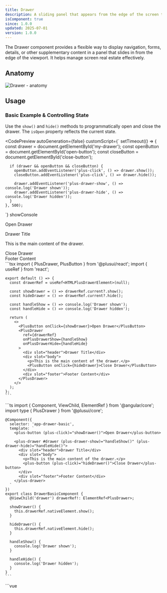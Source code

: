 ```yaml
---
title: Drawer
description: A sliding panel that appears from the edge of the screen to display content.
isComponent: true
since: 1.0.0
updated: 2025-07-01
version: 1.0.0
---
```



The Drawer component provides a flexible way to display navigation, forms, details, or other supplementary content in a panel that slides in from the edge of the viewport. It helps manage screen real estate effectively.

## Anatomy

<Image src={anatomy} alt="Drawer - anatomy" />

## Usage

### Basic Example & Controlling State

Use the `show()` and `hide()` methods to programmatically open and close the drawer. The `isOpen` property reflects the current state.

<CodePreview 
  autoGeneration={false} 
  customScript={`
    setTimeout(() => {
      const drawer = document.getElementById('my-drawer');
      const openButton = document.getElementById('open-button');
      const closeButton = document.getElementById('close-button');
      
      if (drawer && openButton && closeButton) {
        openButton.addEventListener('plus-click', () => drawer.show());
        closeButton.addEventListener('plus-click', () => drawer.hide());
        
        drawer.addEventListener('plus-drawer-show', () => console.log('Drawer shown'));
        drawer.addEventListener('plus-drawer-hide', () => console.log('Drawer hidden'));
      }
    }, 500);
  `}
  showConsole
>
  <plus-button id="open-button">Open Drawer</plus-button>

  <plus-drawer id="my-drawer">
    <div slot="header">Drawer Title</div>
    <div slot="body">
      <p>This is the main content of the drawer.</p>
      <plus-button id="close-button">Close Drawer</plus-button>
    </div>
    <div slot="footer">Footer Content</div>
  </plus-drawer>

  <Fragment slot="react">
    ```tsx
    import { PlusDrawer, PlusButton } from '@plusui/react';
    import { useRef } from 'react';

    export default () => {
      const drawerRef = useRef<HTMLPlusDrawerElement>(null);

      const showDrawer = () => drawerRef.current?.show();
      const hideDrawer = () => drawerRef.current?.hide();

      const handleShow = () => console.log('Drawer shown');
      const handleHide = () => console.log('Drawer hidden');

      return (
        <>
          <PlusButton onClick={showDrawer}>Open Drawer</PlusButton>
          <PlusDrawer
            ref={drawerRef}
            onPlusDrawerShow={handleShow}
            onPlusDrawerHide={handleHide}
          >
            <div slot="header">Drawer Title</div>
            <div slot="body">
              <p>This is the main content of the drawer.</p>
              <PlusButton onClick={hideDrawer}>Close Drawer</PlusButton>
            </div>
            <div slot="footer">Footer Content</div>
          </PlusDrawer>
        </>
      );
    };
    ```
  </Fragment>

  <Fragment slot="angular">
    ```ts
    import { Component, ViewChild, ElementRef } from '@angular/core';
    import type { PlusDrawer } from '@plusui/core';

    @Component({
      selector: 'app-drawer-basic',
      template: `
        <plus-button (plus-click)="showDrawer()">Open Drawer</plus-button>

        <plus-drawer #drawer (plus-drawer-show)="handleShow()" (plus-drawer-hide)="handleHide()">
          <div slot="header">Drawer Title</div>
          <div slot="body">
            <p>This is the main content of the drawer.</p>
            <plus-button (plus-click)="hideDrawer()">Close Drawer</plus-button>
          </div>
          <div slot="footer">Footer Content</div>
        </plus-drawer>
      `
    })
    export class DrawerBasicComponent {
      @ViewChild('drawer') drawerRef!: ElementRef<PlusDrawer>;

      showDrawer() {
        this.drawerRef.nativeElement.show();
      }

      hideDrawer() {
        this.drawerRef.nativeElement.hide();
      }

      handleShow() {
        console.log('Drawer shown');
      }

      handleHide() {
        console.log('Drawer hidden');
      }
    }
    ```
  </Fragment>

  <Fragment slot="vue">
    ```vue
    <template>
      <plus-button @plus-click="showDrawer">Open Drawer</plus-button>

      <plus-drawer ref="drawerRef" @plus-drawer-show="handleShow" @plus-drawer-hide="handleHide">
        <div slot="header">Drawer Title</div>
        <div slot="body">
          <p>This is the main content of the drawer.</p>
          <plus-button @plus-click="hideDrawer">Close Drawer</plus-button>
        </div>
        <div slot="footer">Footer Content</div>
      </plus-drawer>
    </template>

    <script setup>
    import { ref } from 'vue';

    const drawerRef = ref(null);

    const showDrawer = () => drawerRef.value?.show();
    const hideDrawer = () => drawerRef.value?.hide();

    const handleShow = () => console.log('Drawer shown');
    const handleHide = () => console.log('Drawer hidden');
    </script>
    ```
  </Fragment>

  <Fragment slot="svelte">
    ```svelte
    <script>
      import { onMount } from 'svelte';
      
      let drawerRef;
      let openButtonRef;
      let closeButtonRef;

      onMount(() => {
        if (openButtonRef && closeButtonRef && drawerRef) {
          openButtonRef.addEventListener('plus-click', () => drawerRef.show());
          closeButtonRef.addEventListener('plus-click', () => drawerRef.hide());
          
          drawerRef.addEventListener('plus-drawer-show', () => console.log('Drawer shown'));
          drawerRef.addEventListener('plus-drawer-hide', () => console.log('Drawer hidden'));
        }
      });
    </script>

    <plus-button bind:this={openButtonRef}>Open Drawer</plus-button>

    <plus-drawer bind:this={drawerRef}>
      <div slot="header">Drawer Title</div>
      <div slot="body">
        <p>This is the main content of the drawer.</p>
        <plus-button bind:this={closeButtonRef}>Close Drawer</plus-button>
      </div>
      <div slot="footer">Footer Content</div>
    </plus-drawer>
    ```
  </Fragment>

  <Fragment slot="html">
    ```html
    <plus-button id="open-button-html">Open Drawer</plus-button>

    <plus-drawer id="my-drawer-html">
      <div slot="header">Drawer Title</div>
      <div slot="body">
        <p>This is the main content of the drawer.</p>
        <plus-button id="close-button-html">Close Drawer</plus-button>
      </div>
      <div slot="footer">Footer Content</div>
    </plus-drawer>

    <script>
      const drawer = document.getElementById('my-drawer-html');
      const openButton = document.getElementById('open-button-html');
      const closeButton = document.getElementById('close-button-html');

      openButton.addEventListener('plus-click', () => drawer.show());
      closeButton.addEventListener('plus-click', () => drawer.hide());

      drawer.addEventListener('plus-drawer-show', () => console.log('Drawer shown'));
      drawer.addEventListener('plus-drawer-hide', () => console.log('Drawer hidden'));
    </script>
    ```
  </Fragment>
</CodePreview>

### Orientation

The `orientation` prop determines which edge the drawer slides in from.

<CodePreview 
  autoGeneration={false} 
  customScript={`
    setTimeout(() => {
      const drawerO = document.getElementById('drawer-orientation-2');
      const leftBtn = document.getElementById('open-left-2');
      const rightBtn = document.getElementById('open-right-2');
      const topBtn = document.getElementById('open-top-2');
      const bottomBtn = document.getElementById('open-bottom-2');
      
      if (drawerO && leftBtn && rightBtn && topBtn && bottomBtn) {
        leftBtn.addEventListener('plus-click', () => {
          drawerO.orientation = 'left';
          drawerO.show();
        });
        
        rightBtn.addEventListener('plus-click', () => {
          drawerO.orientation = 'right';
          drawerO.show();
        });
        
        topBtn.addEventListener('plus-click', () => {
          drawerO.orientation = 'top';
          drawerO.show();
        });
        
        bottomBtn.addEventListener('plus-click', () => {
          drawerO.orientation = 'bottom';
          drawerO.show();
        });
      }
    }, 200);
  `}
  horizontal
>
  <plus-button id="open-left-2">Left</plus-button>
  <plus-button id="open-right-2">Right (Default)</plus-button>
  <plus-button id="open-top-2">Top</plus-button>
  <plus-button id="open-bottom-2">Bottom</plus-button>

  <plus-drawer id="drawer-orientation-2">
    <div slot="header">Orientation Example</div>
    <div slot="body">Content</div>
  </plus-drawer>

  <Fragment slot="react">
    ```tsx
    import { PlusDrawer, PlusButton } from '@plusui/react';
    import { useRef, useState } from 'react';

    export default () => {
      const drawerRef = useRef<HTMLPlusDrawerElement>(null);
      const [orientation, setOrientation] = useState('right');

      const openDrawer = (orient: string) => {
        setOrientation(orient);
        // Setting state might not be instant, ensure drawer exists before showing
        requestAnimationFrame(() => drawerRef.current?.show());
      };

      return (
        <>
          <PlusButton onClick={() => openDrawer('left')}>Left</PlusButton>
          <PlusButton onClick={() => openDrawer('right')}>Right (Default)</PlusButton>
          <PlusButton onClick={() => openDrawer('top')}>Top</PlusButton>
          <PlusButton onClick={() => openDrawer('bottom')}>Bottom</PlusButton>

          <PlusDrawer ref={drawerRef} orientation={orientation}>
            <div slot="header">Orientation Example</div>
            <div slot="body">Content</div>
          </PlusDrawer>
        </>
      );
    };
    ```
  </Fragment>

  <Fragment slot="angular">
    ```ts
    import { Component, ViewChild, ElementRef } from '@angular/core';
    import type { PlusDrawer } from '@plusui/core';

    @Component({
      selector: 'app-drawer-orientation',
      template: `
        <plus-button (plus-click)="openDrawer('left')">Left</plus-button>
        <plus-button (plus-click)="openDrawer('right')">Right (Default)</plus-button>
        <plus-button (plus-click)="openDrawer('top')">Top</plus-button>
        <plus-button (plus-click)="openDrawer('bottom')">Bottom</plus-button>

        <plus-drawer #drawer>
          <div slot="header">Orientation Example</div>
          <div slot="body">Content</div>
        </plus-drawer>
      `
    })
    export class DrawerOrientationComponent {
      @ViewChild('drawer') drawerRef!: ElementRef<PlusDrawer>;

      openDrawer(orientation: 'left' | 'right' | 'top' | 'bottom') {
        if (this.drawerRef.nativeElement) {
          this.drawerRef.nativeElement.orientation = orientation;
          this.drawerRef.nativeElement.show();
        }
      }
    }
    ```
  </Fragment>

  <Fragment slot="vue">
    ```vue
    <template>
      <plus-button @plus-click="openDrawer('left')">Left</plus-button>
      <plus-button @plus-click="openDrawer('right')">Right (Default)</plus-button>
      <plus-button @plus-click="openDrawer('top')">Top</plus-button>
      <plus-button @plus-click="openDrawer('bottom')">Bottom</plus-button>

      <plus-drawer ref="drawerRef" :orientation="currentOrientation">
        <div slot="header">Orientation Example</div>
        <div slot="body">Content</div>
      </plus-drawer>
    </template>

    <script setup>
    import { ref, nextTick } from 'vue';

    const drawerRef = ref(null);
    const currentOrientation = ref('right');

    const openDrawer = (orientation) => {
      currentOrientation.value = orientation;
      // Use nextTick to ensure orientation is updated before showing
      nextTick(() => {
        drawerRef.value?.show();
      });
    };
    </script>
    ```
  </Fragment>

  <Fragment slot="svelte">
    ```svelte
    <script>
      import { onMount } from 'svelte';
      
      let drawerRef;
      let currentOrientation = 'right';

      onMount(() => {
        const buttons = ['open-left', 'open-right', 'open-top', 'open-bottom'];
        const orientations = ['left', 'right', 'top', 'bottom'];
        
        buttons.forEach((buttonId, index) => {
          const button = document.getElementById(buttonId);
          if (button && drawerRef) {
            button.addEventListener('plus-click', () => {
              drawerRef.orientation = orientations[index];
              drawerRef.show();
            });
          }
        });
      });
    </script>

    <plus-button id="open-left">Left</plus-button>
    <plus-button id="open-right">Right (Default)</plus-button>
    <plus-button id="open-top">Top</plus-button>
    <plus-button id="open-bottom">Bottom</plus-button>

    <plus-drawer bind:this={drawerRef} orientation={currentOrientation}>
      <div slot="header">Orientation Example</div>
      <div slot="body">Content</div>
    </plus-drawer>
    ```
  </Fragment>

  <Fragment slot="html">
    ```html
    <plus-button id="open-left-html">Left</plus-button>
    <plus-button id="open-right-html">Right (Default)</plus-button>
    <plus-button id="open-top-html">Top</plus-button>
    <plus-button id="open-bottom-html">Bottom</plus-button>

    <plus-drawer id="drawer-orientation-html">
      <div slot="header">Orientation Example</div>
      <div slot="body">Content</div>
    </plus-drawer>

    <script>
      const drawerO = document.getElementById('drawer-orientation-html');
      document.getElementById('open-left-html').addEventListener('plus-click', () => {
        drawerO.orientation = 'left';
        drawerO.show();
      });
      document.getElementById('open-right-html').addEventListener('plus-click', () => {
        drawerO.orientation = 'right';
        drawerO.show();
      });
      document.getElementById('open-top-html').addEventListener('plus-click', () => {
        drawerO.orientation = 'top';
        drawerO.show();
      });
      document.getElementById('open-bottom-html').addEventListener('plus-click', () => {
        drawerO.orientation = 'bottom';
        drawerO.show();
      });
    </script>
    ```
  </Fragment>
</CodePreview>

### Size

The `size` prop controls the width (for left/right) or height (for top/bottom) of the drawer.

<CodePreview 
  autoGeneration={false} 
  customScript={`
    setTimeout(() => {
      const drawerS = document.getElementById('drawer-size-3');
      const smBtn = document.getElementById('open-sm-3');
      const mdBtn = document.getElementById('open-md-3');
      const lgBtn = document.getElementById('open-lg-3');
      
      if (drawerS && smBtn && mdBtn && lgBtn) {
        smBtn.addEventListener('plus-click', () => {
          drawerS.size = 'sm';
          drawerS.show();
        });
        
        mdBtn.addEventListener('plus-click', () => {
          drawerS.size = 'md';
          drawerS.show();
        });
        
        lgBtn.addEventListener('plus-click', () => {
          drawerS.size = 'lg';
          drawerS.show();
        });
      }
    }, 300);
  `}
  horizontal
>
  <plus-button id="open-sm-3">Small</plus-button>
  <plus-button id="open-md-3">Medium (Default)</plus-button>
  <plus-button id="open-lg-3">Large</plus-button>

  <plus-drawer id="drawer-size-3">
    <div slot="header">Size Example</div>
    <div slot="body">Content</div>
  </plus-drawer>

  <Fragment slot="react">
    ```tsx
    import { PlusDrawer, PlusButton } from '@plusui/react';
    import { useRef, useState } from 'react';

    export default () => {
      const drawerRef = useRef<HTMLPlusDrawerElement>(null);
      const [size, setSize] = useState('md');

      const openDrawer = (sz: string) => {
        setSize(sz);
        requestAnimationFrame(() => drawerRef.current?.show());
      };

      return (
        <>
          <PlusButton onClick={() => openDrawer('sm')}>Small</PlusButton>
          <PlusButton onClick={() => openDrawer('md')}>Medium (Default)</PlusButton>
          <PlusButton onClick={() => openDrawer('lg')}>Large</PlusButton>

          <PlusDrawer ref={drawerRef} size={size}>
            <div slot="header">Size Example</div>
            <div slot="body">Content</div>
          </PlusDrawer>
        </>
      );
    };
    ```
  </Fragment>

  <Fragment slot="angular">
    ```ts
    import { Component, ViewChild, ElementRef } from '@angular/core';
    import type { PlusDrawer } from '@plusui/core';

    @Component({
      selector: 'app-drawer-size',
      template: `
        <plus-button (plus-click)="openDrawer('sm')">Small</plus-button>
        <plus-button (plus-click)="openDrawer('md')">Medium (Default)</plus-button>
        <plus-button (plus-click)="openDrawer('lg')">Large</plus-button>

        <plus-drawer #drawer>
          <div slot="header">Size Example</div>
          <div slot="body">Content</div>
        </plus-drawer>
      `
    })
    export class DrawerSizeComponent {
      @ViewChild('drawer') drawerRef!: ElementRef<PlusDrawer>;

      openDrawer(size: 'sm' | 'md' | 'lg') {
        if (this.drawerRef.nativeElement) {
          this.drawerRef.nativeElement.size = size;
          this.drawerRef.nativeElement.show();
        }
      }
    }
    ```
  </Fragment>

  <Fragment slot="vue">
    ```vue
    <template>
      <plus-button @plus-click="openDrawer('sm')">Small</plus-button>
      <plus-button @plus-click="openDrawer('md')">Medium (Default)</plus-button>
      <plus-button @plus-click="openDrawer('lg')">Large</plus-button>

      <plus-drawer ref="drawerRef" :size="currentSize">
        <div slot="header">Size Example</div>
        <div slot="body">Content</div>
      </plus-drawer>
    </template>

    <script setup>
    import { ref, nextTick } from 'vue';

    const drawerRef = ref(null);
    const currentSize = ref('md');

    const openDrawer = (size) => {
      currentSize.value = size;
      nextTick(() => {
        drawerRef.value?.show();
      });
    };
    </script>
    ```
  </Fragment>

  <Fragment slot="svelte">
    ```svelte
    <script>
      import { onMount } from 'svelte';
      
      let drawerRef;
      let currentSize = 'md';

      onMount(() => {
        const buttons = ['open-sm', 'open-md', 'open-lg'];
        const sizes = ['sm', 'md', 'lg'];
        
        buttons.forEach((buttonId, index) => {
          const button = document.getElementById(buttonId);
          if (button && drawerRef) {
            button.addEventListener('plus-click', () => {
              drawerRef.size = sizes[index];
              drawerRef.show();
            });
          }
        });
      });
    </script>

    <plus-button id="open-sm">Small</plus-button>
    <plus-button id="open-md">Medium (Default)</plus-button>
    <plus-button id="open-lg">Large</plus-button>

    <plus-drawer bind:this={drawerRef} size={currentSize}>
      <div slot="header">Size Example</div>
      <div slot="body">Content</div>
    </plus-drawer>
    ```
  </Fragment>

  <Fragment slot="html">
    ```html
    <plus-button id="open-sm-html">Small</plus-button>
    <plus-button id="open-md-html">Medium (Default)</plus-button>
    <plus-button id="open-lg-html">Large</plus-button>

    <plus-drawer id="drawer-size-html">
      <div slot="header">Size Example</div>
      <div slot="body">Content</div>
    </plus-drawer>

    <script>
      const drawerS = document.getElementById('drawer-size-html');
      document.getElementById('open-sm-html').addEventListener('plus-click', () => {
        drawerS.size = 'sm';
        drawerS.show();
      });
      document.getElementById('open-md-html').addEventListener('plus-click', () => {
        drawerS.size = 'md';
        drawerS.show();
      });
      document.getElementById('open-lg-html').addEventListener('plus-click', () => {
        drawerS.size = 'lg';
        drawerS.show();
      });
    </script>
    ```
  </Fragment>
</CodePreview>

### Customizing Content (Slots)

Use the `header`, `body`, and `footer` slots to structure the drawer content. The default close button can be replaced using the `close` slot.

<CodePreview 
  autoGeneration={false} 
  customScript={`
    setTimeout(() => {
      const drawerSlots = document.getElementById('drawer-slots-4');
      const openBtn = document.getElementById('open-slots-4');
      const closeBtn = document.getElementById('close-slots-4');
      
      if (drawerSlots && openBtn && closeBtn) {
        openBtn.addEventListener('plus-click', () => drawerSlots.show());
        closeBtn.addEventListener('plus-click', () => drawerSlots.hide());
        
        const closeSlotBtn = drawerSlots.querySelector('[slot=close]');
        if (closeSlotBtn) {
          closeSlotBtn.addEventListener('plus-click', () => drawerSlots.hide());
        }
      }
    }, 400);
  `}
>
  <plus-button id="open-slots-4">Open Custom Drawer</plus-button>

  <plus-drawer id="drawer-slots-4">
    <span slot="header"><strong>Custom Header</strong></span>
    <div slot="body">
      This is the <em>body</em> slot content.
      <p>Put any HTML here.</p>
    </div>
    <div slot="footer">
      <plus-button kind="text" id="close-slots-4">Close</plus-button>
      <plus-button>Save</plus-button>
    </div>
    <plus-button slot="close" kind="text" aria-label="Close">
      <plus-icon icon-name="xmark-large"></plus-icon>
    </plus-button>
  </plus-drawer>

  <Fragment slot="react">
    ```tsx
    import { PlusDrawer, PlusButton, PlusIcon } from '@plusui/react';
    import { useRef } from 'react';

    export default () => {
      const drawerRef = useRef<HTMLPlusDrawerElement>(null);

      const showDrawer = () => drawerRef.current?.show();
      const hideDrawer = () => drawerRef.current?.hide();

      return (
        <>
          <PlusButton onClick={showDrawer}>Open Custom Drawer</PlusButton>

          <PlusDrawer ref={drawerRef}>
            <span slot="header"><strong>Custom Header</strong></span>
            <div slot="body">
              This is the <em>body</em> slot content.
              <p>Put any HTML here.</p>
            </div>
            <div slot="footer">
              <PlusButton kind="text" onClick={hideDrawer}>Close</PlusButton>
              <PlusButton>Save</PlusButton>
            </div>
            <PlusButton slot="close" kind="text" aria-label="Close" onClick={hideDrawer}>
              <PlusIcon iconName="xmark-large" />
            </PlusButton>
          </PlusDrawer>
        </>
      );
    };
    ```
  </Fragment>

  <Fragment slot="angular">
    ```ts
    import { Component, ViewChild, ElementRef } from '@angular/core';
    import type { PlusDrawer } from '@plusui/core';

    @Component({
      selector: 'app-drawer-slots',
      template: `
        <plus-button (plus-click)="showDrawer()">Open Custom Drawer</plus-button>

        <plus-drawer #drawer>
          <span slot="header"><strong>Custom Header</strong></span>
          <div slot="body">
            This is the <em>body</em> slot content.
            <p>Put any HTML here.</p>
          </div>
          <div slot="footer">
            <plus-button kind="text" (plus-click)="hideDrawer()">Close</plus-button>
            <plus-button>Save</plus-button>
          </div>
          <plus-button slot="close" kind="text" aria-label="Close" (plus-click)="hideDrawer()">
            <plus-icon icon-name="xmark-large"></plus-icon>
          </plus-button>
        </plus-drawer>
      `
    })
    export class DrawerSlotsComponent {
      @ViewChild('drawer') drawerRef!: ElementRef<PlusDrawer>;

      showDrawer() {
        this.drawerRef.nativeElement.show();
      }
      hideDrawer() {
        this.drawerRef.nativeElement.hide();
      }
    }
    ```
  </Fragment>

  <Fragment slot="vue">
    ```vue
    <template>
      <plus-button @plus-click="showDrawer">Open Custom Drawer</plus-button>

      <plus-drawer ref="drawerRef">
        <span slot="header"><strong>Custom Header</strong></span>
        <div slot="body">
          This is the <em>body</em> slot content.
          <p>Put any HTML here.</p>
        </div>
        <div slot="footer">
          <plus-button kind="text" @plus-click="hideDrawer">Close</plus-button>
          <plus-button>Save</plus-button>
        </div>
        <plus-button slot="close" kind="text" aria-label="Close" @plus-click="hideDrawer">
          <plus-icon icon-name="xmark-large"></plus-icon>
        </plus-button>
      </plus-drawer>
    </template>

    <script setup>
    import { ref } from 'vue';

    const drawerRef = ref(null);

    const showDrawer = () => drawerRef.value?.show();
    const hideDrawer = () => drawerRef.value?.hide();
    </script>
    ```
  </Fragment>

  <Fragment slot="svelte">
    ```svelte
    <script>
      import { onMount } from 'svelte';
      
      let drawerRef;
      let openButtonRef;
      let closeButtonRef;

      onMount(() => {
        if (openButtonRef && closeButtonRef && drawerRef) {
          openButtonRef.addEventListener('plus-click', () => drawerRef.show());
          closeButtonRef.addEventListener('plus-click', () => drawerRef.hide());
          
          const closeSlotButton = drawerRef.querySelector('[slot="close"]');
          if (closeSlotButton) {
            closeSlotButton.addEventListener('plus-click', () => drawerRef.hide());
          }
        }
      });
    </script>

    <plus-button bind:this={openButtonRef}>Open Custom Drawer</plus-button>

    <plus-drawer bind:this={drawerRef}>
      <span slot="header"><strong>Custom Header</strong></span>
      <div slot="body">
        This is the <em>body</em> slot content.
        <p>Put any HTML here.</p>
      </div>
      <div slot="footer">
        <plus-button bind:this={closeButtonRef} kind="text">Close</plus-button>
        <plus-button>Save</plus-button>
      </div>
      <plus-button slot="close" kind="text" aria-label="Close">
        <plus-icon icon-name="xmark-large"></plus-icon>
      </plus-button>
    </plus-drawer>
    ```
  </Fragment>

  <Fragment slot="html">
    ```html
    <plus-button id="open-slots-html">Open Custom Drawer</plus-button>

    <plus-drawer id="drawer-slots-html">
      <span slot="header"><strong>Custom Header</strong></span>
      <div slot="body">
        This is the <em>body</em> slot content.
        <p>Put any HTML here.</p>
      </div>
      <div slot="footer">
        <plus-button kind="text" id="close-slots-html">Close</plus-button>
        <plus-button>Save</plus-button>
      </div>
      <plus-button slot="close" kind="text" aria-label="Close">
        <plus-icon icon-name="xmark-large"></plus-icon>
      </plus-button>
    </plus-drawer>

    <script>
      const drawerSlots = document.getElementById('drawer-slots-html');
      document.getElementById('open-slots-html').addEventListener('plus-click', () => drawerSlots.show());
      document.getElementById('close-slots-html').addEventListener('plus-click', () => drawerSlots.hide());

      drawerSlots.querySelector('[slot="close"]').addEventListener('plus-click', () => drawerSlots.hide());
    </script>
    ```
  </Fragment>
</CodePreview>

<Aside type="tip">
<p>The `animationDuration` prop (default: 300ms) controls the speed of the slide animation. You can adjust it if needed: `<plus-drawer animation-duration="500">...</plus-drawer>`.</p>
</Aside>

## Visual Sections

### Layout & Spacing

<Image src={layoutSpacing} alt="Drawer - layout spacing" />

### Light & Dark Mode

<Image src={lightDarkMode} alt="Drawer - light & dark mode" />

## Accessibility (a11y)

*   **Keyboard Behavior:**
    *   When the drawer is open, pressing `Escape` will close it.
    *   Focus is typically managed within the drawer. When opened, focus should ideally move to the first focusable element inside the drawer or the close button. When closed, focus should return to the element that triggered the drawer.
*   **Screen Reader:**
    *   The component uses `role="dialog"` and `aria-modal="true"` to indicate its purpose and that interaction should be limited to the drawer when open.
    *   `aria-hidden` is toggled based on the `isOpen` state.
    *   An `aria-label="Drawer"` is provided by default. It's recommended to provide a more specific label via `aria-labelledby` pointing to the header content if possible, or by setting `aria-label` directly on the `plus-drawer` element if the header slot is not used or needs overriding.
    *   The close button has an `aria-label="Close drawer"`.
*   **Required Developer Actions:**
    *   Ensure the drawer has a clear focus management strategy. While the component handles basic Esc key closing, managing focus trapping and return focus might require additional application-level logic, especially in complex scenarios.
    *   Provide meaningful content within the `header`, `body`, and `footer` slots.
    *   If the default `aria-label="Drawer"` is not descriptive enough for the specific use case, provide a more informative label using `aria-label` or `aria-labelledby` on the `plus-drawer` element.

## Design System

<EmbedContent url="https://www.figma.com/community/file/1310670219738074447/plus-ui-design-system" title="Plus UI Design System on Figma" />

## API Reference

### Properties

| Name                | Type                                       | Default    | Description                                                        | Required |
|---------------------|--------------------------------------------|------------|--------------------------------------------------------------------|----------|
| `size`              | `'sm' \| 'md' \| 'lg'`                     | `'md'`     | Controls the width (left/right) or height (top/bottom) of the drawer. | No       |
| `isOpen`            | `boolean`                                  | `false`    | Whether the drawer is currently open. Use `show()`/`hide()` methods. | No       |
| `orientation`       | `'left' \| 'right' \| 'top' \| 'bottom'` | `'right'`  | The edge from which the drawer slides in.                           | No       |
| `animationDuration` | `number`                                   | `300`      | The duration of the open/close animation in milliseconds.          | No       |

### Methods

| Name     | Parameters | Returns | Description               |
|----------|------------|---------|---------------------------|
| `show()` | —          | `void`  | Opens the drawer.         |
| `hide()` | —          | `void`  | Closes the drawer.        |

### Events

| Name                      | Payload Type        | Description                                   |
|---------------------------|---------------------|-----------------------------------------------|
| `plus-drawer-before-show` | `CustomEvent<void>` | Fired just before the show animation starts.  |
| `plus-drawer-show`        | `CustomEvent<void>` | Fired after the show animation completes.     |
| `plus-drawer-before-hide` | `CustomEvent<void>` | Fired just before the hide animation starts.  |
| `plus-drawer-hide`        | `CustomEvent<void>` | Fired after the hide animation completes.     |

### Slots

| Name              | Description                                                  |
|-------------------|--------------------------------------------------------------|
| `header`          | Content for the drawer's header area.                       |
| `body`            | The main content area of the drawer.                         |
| `footer`          | Content for the drawer's footer area.                       |
| `close`           | Custom content for the close button (replaces default icon). |
| `default` (unnamed) | Alternative slot for the main content (appended after `body`). |

### CSS Shadow Parts

| Part           | Description                                 |
|----------------|---------------------------------------------|
| `container`    | The main container element (host + overlay). |
| `overlay`      | The backdrop overlay element.               |
| `drawer`       | The sliding drawer panel itself.            |
| `header`       | The header section of the drawer.           |
| `body`         | The main content body of the drawer.        |
| `footer`       | The footer section of the drawer.           |
| `close-button` | The close button element.                   |

